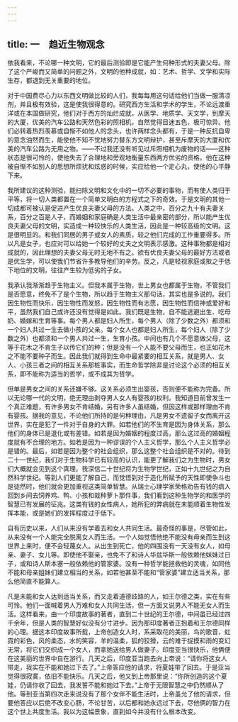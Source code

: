 ```yaml
---
---
---
```

title: 一　趋近生物观念
---




依我看来，不论哪一种文明，它的最后测验即是它能产生何种形式的夫妻父母。除了这个严峻而又简单的问题之外，文明的他种成就，如：艺术、哲学、文学和实际生存，都退到无关重要的地位。

对于中国费尽心力以东西文明做比较的人们，我每每用这句话给他们当做一服清凉剂，并且极有效验，这是使我很得意的。研究西方生活和学术的学生，不论远渡重洋或在本国做研究，他们对于西方的灿烂成就，从医学、地质学、天文学，到摩天的大厦，优美的汽车公路和天然色彩的照相机，自然觉得目迷五色，极可惊异。他们必转着热烈羡慕或自惭不如他人的念头，也许两样念头都有，于是一种反抗自卑的意念油然而生，能使他不知不觉地努力替东方文明辩护，甚至斥摩天的大厦和优美的汽车公路为无用之物。——不过我还没有听见过斥照相机为废物的话——这种状态是很可怜的，使他失去了合理地和旁观地衡量东西两方优劣的资格。他在这种被自惭不如别人的思想所烦扰和炫惑的时候，实应给他一个定心丸，使他的心平静下来。

我所建议的这种测验，能扫除文明和文化中的一切不必要的事物，而有使人类归于平等，将一切人类都置在一个简单又明白的方程式之下的奇效。于是文明的其他一切成都可被认是促进产生优良夫妻父母的方法。人类之中，百分之九十有夫妻关系，百分之百是人子，而婚姻和家庭确是人类生活中最亲密的部分，所以能产生优良夫妻父母的文明，实造成一种较快乐的人类生活，因此是一种较高级的文明。这是很明显的。和我们同居的男子或女人的素质，较之他们完成的工作重要得多。所以凡是女子，也应对可以给她一个较好的丈夫之文明表示感激。这种事物都是相对成就的，因此理想的夫妻父母无时无地不有之。欲有优良夫妻父母的最好方法或者是优生学，可以使我们节省许多教导他们的辛劳。反之，凡是轻视家庭或揿之于低下地位的文明，往往产生较为低劣的子女。

我承认我渐渐趋于生物主义。但我本属于生物，世上男女也都属于生物，不管我们是否愿意，终免不了是个生物，所以趋于生物主义那句话，其实也是多说的。我们因生物性而快乐，因生物性而发怒，因生物性而有志愿，因生物性而信神或爱好和平，虽然我们自己或许还没有觉得是如此。我们既是生物，自不能逃避出生、吃母奶、婚嫁和生育等事。每个男人都是妇人所生，每个男人（除了少数之外）都须和一个妇人共过一生去做小孩的父亲。每个女人也都是妇人所生，每个妇人（除了少数之外）也都须和一个男人共过一生，生育小孩。中间也有几个不愿意做父母，这等于花木之不肯生子以传它们的种；但是没有一个人能不要父母而生，也正如花木之不能不要种子而生。因此我们就得到生命中最紧要的相互关系，就是男人、女人、小孩三者之间的相互关系那桩事实，而生命哲学除非是讨论这个必须的相互关系，即不能称为适当的哲学，或不成其为哲学。

但单是男女之间的关系还嫌不够。这关系必须生出婴孩，否则便不能称为完备。所以无论哪一代的文明，绝无理由剥夺男人女人有婴孩的权利。我知道目前曾发生一个真正难题，有许多男女不肯结婚，另有许多人虽结婚，但因这样或那样理由不肯有婴孩。据我的意见，不论他们所持的是何种理由，凡是男女不遗留子女而离开这世界，实在是犯了一件对于自身的大罪。如若他们的不生育是因为身体关系，那么他们的身体已是退化或有差错。如若是因为婚姻的程度过高，那么这过高的婚姻程度就有不合理的地方。如若是因为一种谬误的个人主义哲学，那么个人主义哲学必是错的。最后，如若是因为整个的社会组织，那么这整个社会组织是不对的。待到二十一世纪，我们对于生物科学已有较高的认识，能更了解我们之为生物时，男女们大概就会见到这个真理。我深信二十世纪将为生物学世纪，正如十九世纪之为自然科学世纪。等到人们更能了解自己，而觉悟到对于造化所赋予的天性即使争斗也是徒然时，他们就会更加重视这类简单智慧。从瑞士心理学家荣格劝告有钱的病人回到乡间去饲养鸡、鸭、小孩和栽种萝卜那件事，我们看到这种生物学的和医学的智慧已有发展的征兆。这类有钱的女性病人，她所犯的弊病就在未能顺着生物性发挥本能，或是她们的发挥程度过于低下。

自有历史以来，人们从来没有学着去和女人共同生活。最奇怪的事是，尽管如此，从来没有一个人能完全脱离女人而生活。一个人如觉悟他绝不能没有母亲而生到这世界上来时，便不会轻蔑女人。从出生到死亡，他的四围没有一天没有女人，如母亲、妻子、女儿等。即使他不娶亲，也免不了和诗人华兹华斯一般依赖他妹妹过日子，或和诗人斯本塞一般依赖他的管家婆。没有一种哲学能拯救他的灵魂，如同他不能和母亲姐妹们建立相当的关系，如若他甚至不能和“管家婆”建立适当关系，那么他简直不能算人。

凡是未能和女人达到适当关系，而又走着道德歧路的人，如王尔德之类，实在有些可怜。他们一面喊着男人万难和女人共同生活，但一方面又说男人不能无女人而生活。这样看来，由一个印度故事的著者，直到二十世纪的王尔德，中间虽已经过四千余年，但是人类的智慧好似没有分寸进步。因为那印度著者正抱着和王尔德同样的心理。据这本印度故事所载，上帝创造女人时，系采取花的美丽，鸟的歌音，虹霓的彩色，风的柔态，水的笑容，羊的温柔，狐的狡猾，云的难于捉摸和雨的变幻无常，将它们交织成一个女人，而拿她送给男人做妻子。印度亚当很快乐，他俩便在这美丽的世界中自在游行。几天之后，印度亚当跑去向上帝说：“请你将这女人带走，我实在不能和她过下去了。”上帝答应他的请求，将夏娃带了回去。于是亚当觉得很寂寞，依旧不能快乐。几天之后，他又到上帝那里说：“你所创造的这个夏娃，仍请你收了回去，我发誓不能和她过下去。”上帝于无限智慧之中仍然顺从了他。等到亚当第四次走来说没有了那个女伴不能生活时，上帝虽允了他的请求，但要他答应以后绝不改变心肠，不论甘苦，以后都和她永远过下去，尽他俩的智力在这个世上共度生活。我以为这幅景象，直到如今并没有什么根本改变。